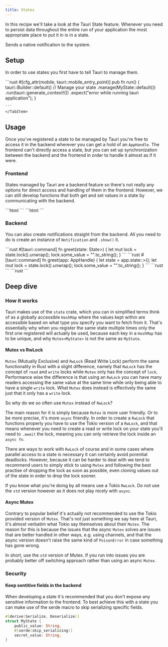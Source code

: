 ```yaml
---
title: States
---
```



In this recipe we'll take a look at the Tauri State feature. Whenever you need to persist data throughout the entire run
of your application the most appropriate place to put it in is in a state.

<Demo>
Sends a native notification to the system.
<Notification></Notification>
</Demo>

## Setup

In order to use states you first have to tell Tauri to manage them.

<Tabs>
    <TabItem label="lib.rs">
    ```rust
    #[cfg_attr(mobile, tauri::mobile_entry_point)]
    pub fn run() {
        tauri::Builder::default()
            // Manage your state
            .manage(MyState::default())
            .run(tauri::generate_context!())
            .expect("error while running tauri application");
    }

    ```
    </TabItem>
</Tabs>


## Usage

Once you've registered a state to be managed by Tauri you're free to access it in the backend wherever you can get a hold of an `AppHandle`.
The frontend can't directly access a state, but you can set up synchronization between the backend and the frontend in order to handle it
almost as if it were.

### Frontend

States managed by Tauri are a backend feature so there's not really any options for direct access and handling of them in the frontend. However,
we can still develop functions that both get and set values in a state by communicating with the backend.

<Tabs>
    <TabItem label="Vanilla">
    ```html
    ```
    </TabItem>
    <TabItem label="Pinia">
    ```html
    ```
    </TabItem>
</Tabs>

### Backend

You can also create notifications straight from the backend. All you need to do is create an instance of `Notification` and `.show()` it.

<Tabs>
    <TabItem label="Command">
    ```rust
    #[tauri::command]
    fn greet(state: State<Mutex<MyState>>) {
        let mut lock = state.lock().unwrap();
        lock.some_value = "".to_string();
    }
    ```
    </TabItem>
    <TabItem label="AppHandle">
    ```rust
    #[tauri::command]
    fn greet(app: AppHandle) {
        let state = app.state::<Mutex<MyState>>();
        let mut lock = state.lock().unwrap();
        lock.some_value = "".to_string();
    }
    ```
    </TabItem>
    <TabItem label="Window event">
    ```rust
    ```
    </TabItem>
    <TabItem label="Setup function">
    ```rust
    ```
    </TabItem>
</Tabs>

## Deep dive

### How it works

Tauri makes use of the `state` crate, which you can in simplified terms think of as a globally accessible `HashMap`
where the values kept within are accessible based on what type you specify you want to fetch from it. That's essentially
why when you register the same state multiple times only the first one registered will actually be used, because each key
in a `HashMap` has to be unique, and why `Mutex<MyState>` is not the same as `MyState`.

#### Mutex vs RwLock

`Mutex` (Mutually Exclusive) and `RwLock` (Read Write Lock) perform the same functionality in Rust with a slight difference,
namely that `RwLock` has the concept of `read` and `write` locks while `Mutex` only has the concept of `lock`. Performance
wise the difference is that using an `RwLock` you can have many readers accessing the same value at the same time while only
being able to have a single `write` lock. What `Mutex` does instead is effectively the same just that it only has a `write` lock.

So why do we so often use `Mutex` instead of `RwLock`?

The main reason for it is simply because `Mutex` is more user friendly. Or to be more precise, it's more `async` friendly. In
order to create a `RwLock` that functions properly you have to use the Tokio version of a `RwLock`, and that means whenever
you need to create a read or write lock on your state you'll need to `.await` the lock, meaning you can only retrieve the lock
inside an `async fn`.

There are ways to work with `RwLock` of course and in some cases where parallel access to a state is necessary it can certainly
avoid porential deadlocks. However, because it can be harder to deal with we tend to recommend users to simply stick to using `Mutex`
and following the best practise of dropping the lock as soon as possible, even cloning values out of the state in order to drop the
lock sooner.

If you know what you're doing by all means use a Tokio `RwLock`. Do not use the `std` version however as it does not play nicely
with `async`.

#### Async Mutex

Contrary to popular belief it's actually not recommended to use the Tokio provided version of `Mutex`. That's not just something
we say here at Tauri, it's almost verbatim what Tokio say themselves about their `Mutex`. The reason for this is because the issues
that the async `Mutex` solves are issues that are better handled in other ways, e.g. using channels, and that the async version
doesn't raise the same kind of `PoisonError` in case something has gone wrong.

In short, use the `std` version of Mutex. If you run into issues you are probably better off switching approach rather than using
an async `Mutex`.

### Security

#### Keep sentitive fields in the backend

When developing a state it's recommended that you don't expose any sensitive information to the frontend.
To best achieve this with a state you can make use of the serde macro to skip serializing specific fields.

```rust
#[derive(Serialize, Deserialize)]
struct MyState {
    public_value: String,
    #[serde(skip_serializing)]
    secret_value: String,
}
```
